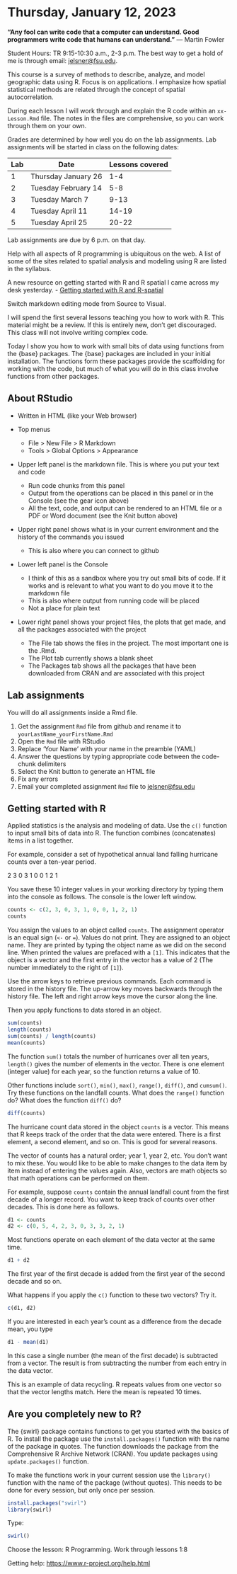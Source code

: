 # Thursday, January 12, 2023 {.unnumbered}

**"Any fool can write code that a computer can understand. Good programmers write code that humans can understand."** --- Martin Fowler

Student Hours: TR 9:15-10:30 a.m., 2-3 p.m. The best way to get a hold of me is through email: [jelsner\@fsu.edu](mailto:jelsner@fsu.edu){.email}.

This course is a survey of methods to describe, analyze, and model geographic data using R. Focus is on applications. I emphasize how spatial statistical methods are related through the concept of spatial autocorrelation.

During each lesson I will work through and explain the R code within an `xx-Lesson.Rmd` file. The notes in the files are comprehensive, so you can work through them on your own.

Grades are determined by how well you do on the lab assignments. Lab assignments will be started in class on the following dates:

| Lab | Date                  | Lessons covered |
|-----|-----------------------|-----------------|
| 1   | Thursday January 26   | 1-4             |
| 2   | Tuesday February 14   | 5-8             |
| 3   | Tuesday March 7       | 9-13            |
| 4   | Tuesday April 11      | 14-19           |
| 5   | Tuesday April 25      | 20-22           |

Lab assignments are due by 6 p.m. on that day.

Help with all aspects of R programming is ubiquitous on the web. A list of some of the sites related to spatial analysis and modeling using R are listed in the syllabus.

A new resource on getting started with R and R spatial I came across my desk yesterday. - [Getting started with R and R-spatial](https://bakaniko.github.io/foss4g2022-getting-started-rspatial/)

Switch markdown editing mode from Source to Visual.

I will spend the first several lessons teaching you how to work with R. This material might be a review. If this is entirely new, don't get discouraged. This class will not involve writing complex code.

Today I show you how to work with small bits of data using functions from the {base} packages. The {base} packages are included in your initial installation. The functions form these packages provide the scaffolding for working with the code, but much of what you will do in this class involve functions from other packages.


## About RStudio {.unnumbered}

-   Written in HTML (like your Web browser)

-   Top menus

    -   File \> New File \> R Markdown
    -   Tools \> Global Options \> Appearance

-   Upper left panel is the markdown file. This is where you put your text and code

    -   Run code chunks from this panel
    -   Output from the operations can be placed in this panel or in the Console (see the gear icon above)
    -   All the text, code, and output can be rendered to an HTML file or a PDF or Word document (see the Knit button above)

-   Upper right panel shows what is in your current environment and the history of the commands you issued

    -   This is also where you can connect to github

-   Lower left panel is the Console

    -   I think of this as a sandbox where you try out small bits of code. If it works and is relevant to what you want to do you move it to the markdown file
    -   This is also where output from running code will be placed
    -   Not a place for plain text

-   Lower right panel shows your project files, the plots that get made, and all the packages associated with the project

    -   The File tab shows the files in the project. The most important one is the .Rmd.
    -   The Plot tab currently shows a blank sheet
    -   The Packages tab shows all the packages that have been downloaded from CRAN and are associated with this project

## Lab assignments {.unnumbered}

You will do all assignments inside a Rmd file.

1.  Get the assignment `Rmd` file from github and rename it to `yourLastName_yourFirstName.Rmd`
2.  Open the `Rmd` file with RStudio
3.  Replace 'Your Name' with your name in the preamble (YAML)
4.  Answer the questions by typing appropriate code between the code-chunk delimiters
5.  Select the Knit button to generate an HTML file
6.  Fix any errors
7.  Email your completed assignment `Rmd` file to [jelsner\@fsu.edu](mailto:jelsner@fsu.edu){.email}

## Getting started with R {.unnumbered}

Applied statistics is the analysis and modeling of data. Use the `c()` function to input small bits of data into R. The function combines (concatenates) items in a list together.

For example, consider a set of hypothetical annual land falling hurricane counts over a ten-year period.

2 3 0 3 1 0 0 1 2 1

You save these 10 integer values in your working directory by typing them into the console as follows. The console is the lower left window.

```r
counts <- c(2, 3, 0, 3, 1, 0, 0, 1, 2, 1)
counts
```
You assign the values to an object called `counts`. The assignment operator is an equal sign (`<-` or `=`). Values do not print. They are assigned to an object name. They are printed by typing the object name as we did on the second line. When printed the values are prefaced with a `[1]`. This indicates that the object is a vector and the first entry in the vector has a value of 2 (The number immediately to the right of `[1]`).

Use the arrow keys to retrieve previous commands. Each command is stored in the history file. The up-arrow key moves backwards through the history file. The left and right arrow keys move the cursor along the line.

Then you apply functions to data stored in an object.

```r
sum(counts)
length(counts)
sum(counts) / length(counts)
mean(counts)
```

The function `sum()` totals the number of hurricanes over all ten years, `length()` gives the number of elements in the vector. There is one element (integer value) for each year, so the function returns a value of 10.

Other functions include `sort()`, `min()`, `max()`, `range()`, `diff()`, and `cumsum()`. Try these functions on the landfall counts. What does the `range()` function do? What does the function `diff()` do?

```r
diff(counts)
```

The hurricane count data stored in the object `counts` is a vector. This means that R keeps track of the order that the data were entered. There is a first element, a second element, and so on. This is good for several reasons.

The vector of counts has a natural order; year 1, year 2, etc. You don't want to mix these. You would like to be able to make changes to the data item by item instead of entering the values again. Also, vectors are math objects so that math operations can be performed on them.

For example, suppose `counts` contain the annual landfall count from the first decade of a longer record. You want to keep track of counts over other decades. This is done here as follows.

```r
d1 <- counts
d2 <- c(0, 5, 4, 2, 3, 0, 3, 3, 2, 1)
```

Most functions operate on each element of the data vector at the same time.

```r
d1 + d2
```

The first year of the first decade is added from the first year of the second decade and so on.

What happens if you apply the `c()` function to these two vectors? Try it.

```r
c(d1, d2)
```

If you are interested in each year's count as a difference from the decade mean, you type

```r
d1 - mean(d1)
```

In this case a single number (the mean of the first decade) is subtracted from a vector. The result is from subtracting the number from each entry in the data vector.

This is an example of data recycling. R repeats values from one vector so that the vector lengths match. Here the mean is repeated 10 times.

## Are you completely new to R? {.unnumbered}

The {swirl} package contains functions to get you started with the basics of R. To install the package use the `install.packages()` function with the name of the package in quotes. The function downloads the package from the Comprehensive R Archive Network (CRAN). You update packages using `update.packages()` function.

To make the functions work in your current session use the `library()` function with the name of the package (without quotes). This needs to be done for every session, but only once per session.

```r
install.packages("swirl")
library(swirl)
```

Type:

```r
swirl()
```

Choose the lesson: R Programming. Work through lessons 1:8

Getting help: <https://www.r-project.org/help.html>
